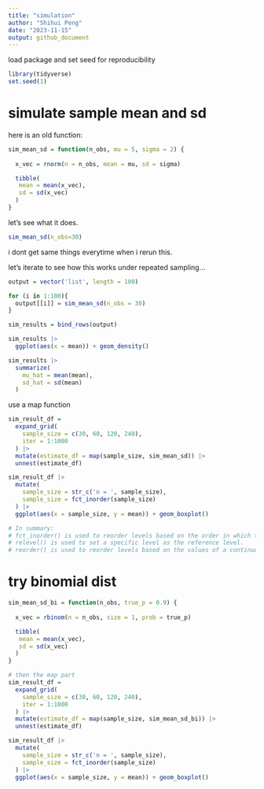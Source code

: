 ```yaml
---
title: "simulation"
author: "Shihui Peng"
date: "2023-11-15"
output: github_document
---
```


load package and set seed for reproducibility
```r
library(tidyverse)
set.seed(1)
```

# simulate sample mean and sd

here is an old function:
```r
sim_mean_sd = function(n_obs, mu = 5, sigma = 2) {
  
  x_vec = rnorm(n = n_obs, mean = mu, sd = sigma)

  tibble(
   mean = mean(x_vec),
   sd = sd(x_vec)
  )
}
```

let's see what it does.
```r
sim_mean_sd(n_obs=30)
```
i dont get same things everytime when i rerun this.

let's iterate to see how this works under repeated sampling...
```r
output = vector('list', length = 100)

for (i in 1:100){
  output[[i]] = sim_mean_sd(n_obs = 30)
}

sim_results = bind_rows(output)

sim_results |> 
  ggplot(aes(x = mean)) + geom_density()

sim_results |> 
  summarize(
    mu_hat = mean(mean),
    sd_hat = sd(mean)
  )
```

use a map function
```r
sim_result_df = 
  expand_grid(
    sample_size = c(30, 60, 120, 240),
    iter = 1:1000
  ) |> 
  mutate(estimate_df = map(sample_size, sim_mean_sd)) |> 
  unnest(estimate_df)

sim_result_df |> 
  mutate(
    sample_size = str_c('n = ', sample_size),
    sample_size = fct_inorder(sample_size)
  ) |> 
  ggplot(aes(x = sample_size, y = mean)) + geom_boxplot()

# In summary:
# fct_inorder() is used to reorder levels based on the order in which they appear.
# relevel() is used to set a specific level as the reference level.
# reorder() is used to reorder levels based on the values of a continuous variable.
```

# try binomial dist

```r
sim_mean_sd_bi = function(n_obs, true_p = 0.9) {
  
  x_vec = rbinom(n = n_obs, size = 1, prob = true_p)

  tibble(
   mean = mean(x_vec),
   sd = sd(x_vec)
  )
}

# then the map part
sim_result_df = 
  expand_grid(
    sample_size = c(30, 60, 120, 240),
    iter = 1:1000
  ) |> 
  mutate(estimate_df = map(sample_size, sim_mean_sd_bi)) |> 
  unnest(estimate_df)

sim_result_df |> 
  mutate(
    sample_size = str_c('n = ', sample_size),
    sample_size = fct_inorder(sample_size)
  ) |> 
  ggplot(aes(x = sample_size, y = mean)) + geom_boxplot()
```

